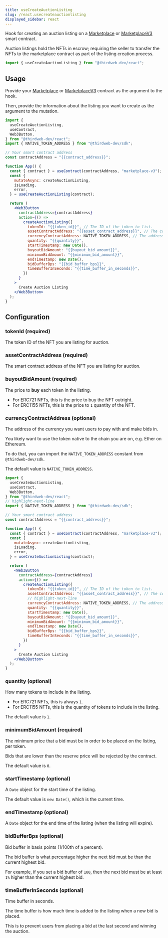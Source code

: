 ```yaml
---
title: useCreateAuctionListing
slug: /react.usecreateauctionlisting
displayed_sidebar: react
---
```


Hook for creating an auction listing on a [Marketplace](https://thirdweb.com/thirdweb.eth/Marketplace) or
[MarketplaceV3](https://thirdweb.com/thirdweb.eth/Marketplacev3) smart contract.

Auction listings hold the NFTs in escrow; requiring the seller to transfer the NFTs to the marketplace contract
as part of the listing creation process.

```jsx
import { useCreateAuctionListing } from "@thirdweb-dev/react";
```

## Usage

Provide your [Marketplace](https://thirdweb.com/thirdweb.eth/Marketplace)
or
[MarketplaceV3](https://thirdweb.com/thirdweb.eth/MarketplaceV3)
contract as the argument to the hook.

Then, provide the information about the listing you want to create as the argument to the mutation.

```jsx
import {
  useCreateAuctionListing,
  useContract,
  Web3Button,
} from "@thirdweb-dev/react";
import { NATIVE_TOKEN_ADDRESS } from "@thirdweb-dev/sdk";

// Your smart contract address
const contractAddress = "{{contract_address}}";

function App() {
  const { contract } = useContract(contractAddress, "marketplace-v3");
  const {
    mutateAsync: createAuctionListing,
    isLoading,
    error,
  } = useCreateAuctionListing(contract);

  return (
    <Web3Button
      contractAddress={contractAddress}
      action={() =>
        createAuctionListing({
          tokenId: "{{token_id}}", // The ID of the token to list.
          assetContractAddress: "{{asset_contract_address}}", // The contract address of the asset being listed.
          currencyContractAddress: NATIVE_TOKEN_ADDRESS, // The address of the currency to accept for the listing.
          quantity: "{{quantity}}",
          startTimestamp: new Date(),
          buyoutBidAmount: "{{buyout_bid_amount}}",
          minimumBidAmount: "{{minimum_bid_amount}}",
          endTimestamp: new Date(),
          bidBufferBps: "{{bid_buffer_bps}}",
          timeBufferInSeconds: "{{time_buffer_in_seconds}}",
        })
      }
    >
      Create Auction Listing
    </Web3Button>
  );
}
```

## Configuration

### tokenId (required)

The token ID of the NFT you are listing for auction.

### assetContractAddress (required)

The smart contract address of the NFT you are listing for auction.

### buyoutBidAmount (required)

The price to **buy** each token in the listing.

- For ERC721 NFTs, this is the price to buy the NFT outright.
- For ERC1155 NFTs, this is the price to `1` quantity of the NFT.

### currencyContractAddress (optional)

The address of the currency you want users to pay with and make bids in.

You likely want to use the token native to the chain you are on, e.g. Ether on Ethereum.

To do that, you can import the `NATIVE_TOKEN_ADDRESS` constant from `@thirdweb-dev/sdk`.

The default value is `NATIVE_TOKEN_ADDRESS`.

```jsx
import {
  useCreateAuctionListing,
  useContract,
  Web3Button,
} from "@thirdweb-dev/react";
// highlight-next-line
import { NATIVE_TOKEN_ADDRESS } from "@thirdweb-dev/sdk";

// Your smart contract address
const contractAddress = "{{contract_address}}";

function App() {
  const { contract } = useContract(contractAddress, "marketplace-v3");
  const {
    mutateAsync: createAuctionListing,
    isLoading,
    error,
  } = useCreateAuctionListing(contract);

  return (
    <Web3Button
      contractAddress={contractAddress}
      action={() =>
        createAuctionListing({
          tokenId: "{{token_id}}", // The ID of the token to list.
          assetContractAddress: "{{asset_contract_address}}", // The contract address of the asset being listed.
          // highlight-next-line
          currencyContractAddress: NATIVE_TOKEN_ADDRESS, // The address of the currency to accept for the listing.
          quantity: "{{quantity}}",
          startTimestamp: new Date(),
          buyoutBidAmount: "{{buyout_bid_amount}}",
          minimumBidAmount: "{{minimum_bid_amount}}",
          endTimestamp: new Date(),
          bidBufferBps: "{{bid_buffer_bps}}",
          timeBufferInSeconds: "{{time_buffer_in_seconds}}",
        })
      }
    >
      Create Auction Listing
    </Web3Button>
  );
}
```

### quantity (optional)

How many tokens to include in the listing.

- For ERC721 NFTs, this is always `1`.
- For ERC1155 NFTs, this is the quantity of tokens to include in the listing.

The default value is `1`.

### minimumBidAmount (required)

The minimum price that a bid must be in order to be placed on the listing, per token.

Bids that are lower than the reserve price will be rejected by the contract.

The default value is `0`.

### startTimestamp (optional)

A `Date` object for the start time of the listing.

The default value is `new Date()`, which is the current time.

### endTimestamp (optional)

A `Date` object for the end time of the listing (when the listing will expire).

### bidBufferBps (optional)

Bid buffer in basis points (1/100th of a percent).

The bid buffer is what percentage higher the next bid must be than the current highest bid.

For example, if you set a bid buffer of `100`, then the next bid must be at least `1%` higher than the current highest bid.

### timeBufferInSeconds (optional)

Time buffer in seconds.

The time buffer is how much time is added to the listing when a new bid is placed.

This is to prevent users from placing a bid at the last second and winning the auction.
